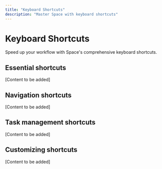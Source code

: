 ```yaml
---
title: "Keyboard Shortcuts"
description: "Master Space with keyboard shortcuts"
---
```


# Keyboard Shortcuts

Speed up your workflow with Space's comprehensive keyboard shortcuts.

## Essential shortcuts

[Content to be added]

## Navigation shortcuts

[Content to be added]

## Task management shortcuts

[Content to be added]

## Customizing shortcuts

[Content to be added]